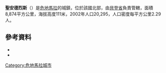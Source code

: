 {{Coord|16|58|3|N|89|54|37|W|display=title}}

'''聖安德烈斯'''（{{lang-es|San Andrés}}）是[[危地馬拉|危地馬拉]]的城鎮，位於該國北部，由[[貝登省|貝登省]]負責管轄，面積8,874平方公里，海拔高度111米，2002年人口20,295，人口密度每平方公里2.29人。

==參考資料==
*{{cite web |author= |title=Municipalidad de San Andrés, Petén - Diagnóstico Institucional |url=http://www.marn.gob.gt/documentos/AMPI/B/B7/B7.2/B7.2.2.doc. |publisher=marn.gob.gt |location=Guatemala |year=2007 |accessdate=2009-07-26 |format=doc |language=es }}{{dead link|date=2018年1月 |bot=InternetArchiveBot |fix-attempted=yes }}
*{{cite web |author=Morales Santizo, Karla Lorena |title=Municipio de San Andrés, Departamento de Petén - "Administración del Riesgo" |url=http://biblioteca.usac.edu.gt/EPS/03/03_0665_v16.pdf |publisher=USAC |location=Guatemala |year=2008 |accessdate=2009-07-26 |format=pdf |language=es |archive-date=2011-07-21 |archive-url=https://web.archive.org/web/20110721084743/http://biblioteca.usac.edu.gt/EPS/03/03_0665_v16.pdf |dead-url=no }}

{{Guatemala-geo-stub}}
[[Category:危地馬拉城市|Category:危地馬拉城市]]